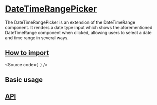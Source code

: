 

<Meta of={Stories} />

# [DateTimeRangePicker](#datetimerangepicker)

The DateTimeRangePicker is an extension of the DateTimeRange component.
It renders a date type input which shows the aforementioned DateTimeRange component when clicked, allowing users to select a date and time range in several ways.

## [How to import](#how-to-import)

<Source
  code={`
`}
/>

## Basic usage

<Canvas of={Stories.Base} />

## [API](#api)

<ArgTypes of={Stories} />
